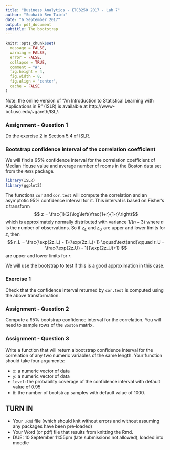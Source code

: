 ```yaml
---
title: "Business Analytics - ETC3250 2017 - Lab 7"
author: "Souhaib Ben Taieb"
date: "6 September 2017"
output: pdf_document
subtitle: The bootstrap
---
```



```r
knitr::opts_chunk$set(
  message = FALSE,
  warning = FALSE,
  error = FALSE, 
  collapse = TRUE,
  comment = "#",
  fig.height = 4,
  fig.width = 8,
  fig.align = "center",
  cache = FALSE
)
```
Note: the online version of "An Introduction to Statistical Learning with Applications in R" (ISLR) is availalble at http://www-bcf.usc.edu/~gareth/ISL/.


### Assignment - Question 1

Do the exercise 2 in Section 5.4 of ISLR.

### Bootstrap confidence interval of the correlation coefficient

We will find a 95% confidence interval for the correlation coefficient of Median House value and average number of rooms in the Boston data set from the `MASS` package.

```r
library(ISLR)
library(ggplot2)
```

The functions `cor` and `cor.test` will compute the correlation and an asymptotic 95% confidence interval for it. This interval is based on Fisher's z transform
$$ z = \frac{1}{2}\log\left(\frac{1+r}{1-r}\right)$$
which is approximately normally distributed with variance $1/(n-3)$ where $n$ is the number of observations. So if $z_L$ and $z_U$ are upper and lower limits for $z$, then 
$$
r_L = \frac{\exp(2z_L) - 1}{\exp(2z_L)+1}
  \qquad\text{and}\qquad 
r_U = \frac{\exp(2z_U) - 1}{\exp(2z_U)+1}
$$
are upper and lower limits for $r$.

We will use the bootstrap to test if this is a good approximation in this case.

### Exercise 1

Check that the confidence interval returned by `cor.test` is computed using the above transformation. 

### Assignment - Question 2

Compute a 95% bootstrap confidence interval for the correlation. You will need to sample rows of the `Boston` matrix.

### Assignment - Question 3

Write a function that will return a bootstrap confidence interval for the correlation of any two numeric variables of the same length. Your function should take four arguments: 

 - `x`: a numeric vector of data
 - `y`: a numeric vector of data
 - `level`: the probability coverage of the confidence interval with default value of 0.95 
 - `B`: the number of bootstrap samples with default value of 1000.


## TURN IN 

- Your `.Rmd` file (which should knit without errors and without assuming any packages have been pre-loaded)
- Your Word (or pdf) file that results from knitting the Rmd.
- DUE: 10 September 11:55pm (late submissions not allowed), loaded into moodle
